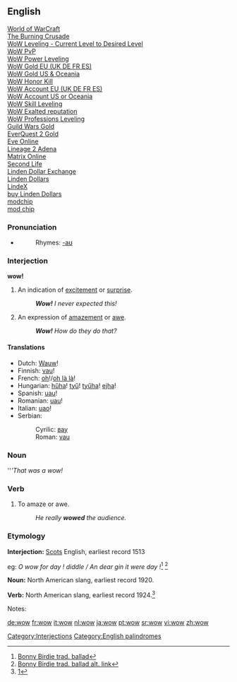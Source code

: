 ==English==
[http://www.gdoz.com/-c-45.html World of WarCraft]<br>
[http://www.gdoz.com/-c-45_97.html The Burning Crusade]<br>
[http://www.gdoz.com/wowlevelingquote.php WoW Leveling - Current Level to Desired Level]<br>
[http://www.gdoz.com/-c-45_70.html WoW PvP]<br>
[http://www.gdoz.com/-c-45_46.html WoW Power Leveling]<br>
[http://www.gdoz.com/-c-45_48.html WoW Gold EU (UK DE FR ES)]<br>
[http://www.gdoz.com/-c-45_47.html WoW Gold US & Oceania]<br>
[http://www.gdoz.com/-c-45_70.html WoW Honor Kill]<br>
[http://www.gdoz.com/-c-45_58.html WoW Account EU (UK DE FR ES)]<br>
[http://www.gdoz.com/-c-45_52.html WoW Account US or Oceania]<br>
[http://www.gdoz.com/-c-45_71.html WoW Skill Leveling]<br>
[http://www.gdoz.com/-c-45_72.html WoW Exalted reputation]<br>
[http://www.gdoz.com/-c-45_71.html WoW Professions Leveling]<br>
[http://www.gdoz.com/-c-62.html Guild Wars Gold]<br>
[http://www.gdoz.com/-c-49.html EverQuest 2 Gold]<br>
[http://www.gdoz.com/-c-51.html Eve Online]<br>
[http://www.gdoz.com/-c-50.html Lineage 2 Adena]<br>
[http://www.gdoz.com/-c-61.html Matrix Online]<br>
[http://www.gdoz.com Second Life]<br>
[http://www.gdoz.com Linden Dollar Exchange]<br>
[http://www.gdoz.com Linden Dollars]<br>
[http://www.gdoz.com LindeX]<br>
[http://www.gdoz.com buy Linden Dollars]<br>
[http://www.gdoz.com modchip]<br>
[http://www.gdoz.com mod chip]<br>


===Pronunciation===
*{{audio|en-us-wow.ogg|Audio (US)}}
*:Rhymes: [[Rhymes:English:-aʊ|-aʊ]]

===Interjection===
'''wow!'''

# An indication of [[excite]]ment or [[surprise]].
#: '''''Wow!''' I never expected this!''
# An expression of [[amaze]]ment or [[awe]].
#: '''''Wow!''' How do they do that?''

====Translations====
{{rfc-trans}}
*Dutch: [[Wauw]]!
*Finnish: [[vau]]!
*French: [[oh]]!/[[oh là là]]!
*Hungarian: [[hűha]]! [[tyű]]! [[tyűha]]! [[ejha]]!
*Spanish: [[uau]]!
*Romanian: [[uau]]!
*Italian: [[uao]]!
*Serbian: 
*:Cyrilic: [[вау]]
*:Roman: [[vau]]

===Noun===
'''''That was a wow!''

===Verb===
{{en-verb|wows|wowing|wowed}}

# To amaze or awe.
#:''He really '''wowed''' the audience.''


===Etymology===

'''Interjection:''' [[Scots]] English, earliest record 1513

eg: ''O wow for day ! diddle / An dear gin it were day !''<ref name="wow">[http://sniff.numachi.com/pages/tiBONBIRDI.html Bonny Birdie trad. ballad]</ref> <ref name="wow2">[http://www.sacred-texts.com/neu/eng/child/ch082.htm Bonny Birdie trad. ballad alt. link]</ref> 

'''Noun:''' North American slang, earliest record 1920.

'''Verb:''' North American slang, earliest record 1924.<ref name="Online Etymology Dictionary">[http://www.etymonline.com/index.php?term=wow]</ref>
 
Notes: <references/> 

[[Category:Interjections]]
[[Category:English palindromes]]

[[de:wow]]
[[fr:wow]]
[[it:wow]]
[[nl:wow]]
[[ja:wow]]
[[pt:wow]]
[[sr:wow]]
[[vi:wow]]
[[zh:wow]]